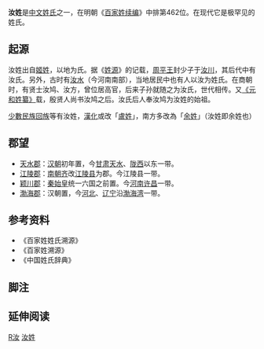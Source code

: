 {{姓氏
|姓氏=汝
|拼音=Rǔ
|中国大陆=Ru
|台湾=
|香港=
|澳门=
|新加坡=
|马来西亚=
|越南=Nhữ
|韩国=
|反切=
|同音字=
|堂号=
|郡望=
}}

'''汝姓'''是[[中文姓氏|中文姓氏]]之一，在明朝《[[百家姓续编|百家姓续编]]》中排第462位。在现代它是极罕见的姓氏。
== 起源 ==
汝姓出自[[姬姓|姬姓]]，以地为氏。据《[[姓源|姓源]]》的记载，[[周平王|周平王]]封少子于[[汝川|汝川]]，其后代中有汝氏。另外，古时有[[汝水|汝水]]（今河南南部），当地居民中也有人以汝为姓氏。在商朝时，有贤士汝鸠、汝方，曾位居高官，后来子孙就随之为汝氏，世代相传。又[[《元和姓纂》|《元和姓纂》]]载，殷贤人尚书汝鸠之后。汝氏后人奉汝鸠为汝姓的始祖。

[[少數民族|少數民族]][[回族|回族]]等有汝姓，[[漢化|漢化]]或改「[[盧姓|盧姓]]」，南方多改為「[[余姓|余姓]]」（汝姓即余姓也）

== 郡望 ==
*[[天水郡|天水郡]]：[[汉朝|汉朝]]初年置，今[[甘肃|甘肃]][[天水|天水]]、[[陇西|陇西]]以东一带。
*[[江陵郡|江陵郡]]：[[南朝齐|南朝齐]]改[[江陵县|江陵县]]为郡。今江陵县一带。
*[[颖川郡|颖川郡]]：[[秦始皇|秦始皇]]统一六国之前置。今[[河南|河南]][[许昌|许昌]]一带。
*[[渤海郡|渤海郡]]：汉朝置，今[[河北|河北]]、[[辽宁|辽宁]]沿[[渤海湾|渤海湾]]一带。

== 参考资料 ==
{{Reflist|2}}
*《百家姓姓氏溯源》
*《百家姓溯源》
*《中国姓氏辞典》

==脚注==
<references group="注释"/>

== 延伸阅读 ==
{{Wikisource further reading}}

[[Category:漢姓|R汝]]
[[Category:汝姓|]]
